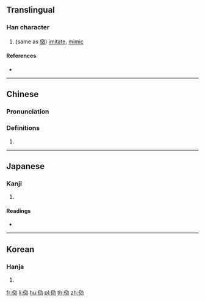 {{character info/new}}
{{also|效}}
==Translingual==

===Han character===
{{Han char|rn=9|rad=人|as=08|sn=10|four=|canj=OYKS|ids=⿰亻効}}

# (same as [[傚]]) [[imitate]], [[mimic]]

====References====
* {{Han ref|kx=0106.090|dkj=00725|dj=0226.040|hdz=10183.010|uh=4FF2|ud=20466}}

----

==Chinese==
{{zh-forms}}

===Pronunciation===
{{zh-pron
|m=xiào
|c=haau6
|mc=y
|oc=
|ma=
|cat=v
}}

===Definitions===
{{zh-hanzi}}

# {{rfdef|lang=zh}}

----

==Japanese==

===Kanji===
{{ja-kanji|grade=|rs=人08}}

# {{defn|lang=ja|sort=人08}}

====Readings====
* {{ja-readings|on=[[こう]] (kō)|kun=[[ならう]] (narau)}}

----

==Korean==

===Hanja===
{{ko-hanja|hangeul=효|rv=hyo|mr=hyo}}

# {{defn|lang=ko|sort=人08}}

[[fr:俲]]
[[li:俲]]
[[hu:俲]]
[[pl:俲]]
[[th:俲]]
[[zh:俲]]